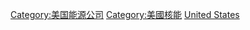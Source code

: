 {{portal|能源}}

[[Category:美国能源公司|Category:美国能源公司]]
[[Category:美國核能|Category:美國核能]]
[[Category:各国核能公司|United States]]